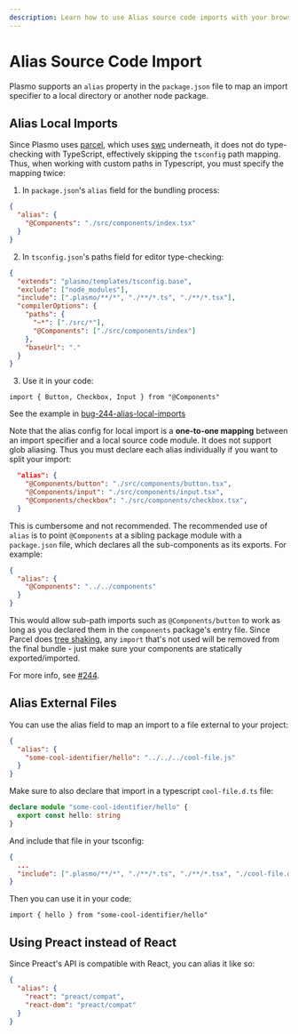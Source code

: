 ```yaml
---
description: Learn how to use Alias source code imports with your browser extension.
---
```


# Alias Source Code Import

Plasmo supports an `alias` property in the `package.json` file to map an import specifier to a local directory or another node package.

## Alias Local Imports

Since Plasmo uses [parcel](https://parceljs.org), which uses [swc](https://swc.rs/) underneath, it does not do type-checking with TypeScript, effectively skipping the `tsconfig` path mapping. Thus, when working with custom paths in Typescript, you must specify the mapping twice:

1. In `package.json`'s `alias` field for the bundling process:

```json
{
  "alias": {
    "@Components": "./src/components/index.tsx"
  }
}
```

2. In `tsconfig.json`'s paths field for editor type-checking:

```json
{
  "extends": "plasmo/templates/tsconfig.base",
  "exclude": ["node_modules"],
  "include": [".plasmo/**/*", "./**/*.ts", "./**/*.tsx"],
  "compilerOptions": {
    "paths": {
      "~*": ["./src/*"],
      "@Components": ["./src/components/index"]
    },
    "baseUrl": "."
  }
}
```

3. Use it in your code:

```tsx
import { Button, Checkbox, Input } from "@Components"
```

See the example in [bug-244-alias-local-imports](https://github.com/PlasmoHQ/plasmo-test/tree/main/bug/bug-244-alias-local-imports)

Note that the alias config for local import is a **one-to-one mapping** between an import specifier and a local source code module. It does not support glob aliasing. Thus you must declare each alias individually if you want to split your import:

```json
  "alias": {
    "@Components/button": "./src/components/button.tsx",
    "@Components/input": "./src/components/input.tsx",
    "@Components/checkbox": "./src/components/checkbox.tsx",
  }
```

This is cumbersome and not recommended. The recommended use of `alias` is to point `@Components` at a sibling package module with a `package.json` file, which declares all the sub-components as its exports. For example:

```json
{
  "alias": {
    "@Components": "../../components"
  }
}
```

This would allow sub-path imports such as `@Components/button` to work as long as you declared them in the `components` package's entry file. Since Parcel does [tree shaking](https://parceljs.org/features/production/#tree-shaking), any `import` that's not used will be removed from the final bundle - just make sure your components are statically exported/imported.

For more info, see [#244](https://github.com/PlasmoHQ/plasmo/issues/244).

## Alias External Files

You can use the alias field to map an import to a file external to your project:

```json
{
  "alias": {
    "some-cool-identifier/hello": "../../../cool-file.js"
  }
}
```

Make sure to also declare that import in a typescript `cool-file.d.ts` file:

```ts
declare module "some-cool-identifier/hello" {
  export const hello: string
}
```

And include that file in your tsconfig:

```json
{
  ...
  "include": [".plasmo/**/*", "./**/*.ts", "./**/*.tsx", "./cool-file.d.ts"]
}
```

Then you can use it in your code:

```tsx
import { hello } from "some-cool-identifier/hello"
```

## Using Preact instead of React

Since Preact's API is compatible with React, you can alias it like so:

```json
{
  "alias": {
    "react": "preact/compat",
    "react-dom": "preact/compat"
  }
}
```
